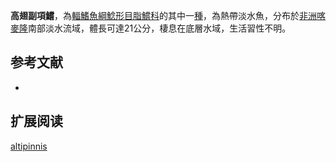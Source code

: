 {{Speciesbox
| name = 高翅副項鱨
| image = 
| image_width = 250px
| image_caption = 
| status = LC
| status_system = IUCN3.1 
| genus = Parauchenoglanis
| species = altipinnis
| authority = [[Boulenger|Boulenger]], 1911
| synonyms = *''Auchenoglanis altipinnis'',Boulenger, 1911
}}

'''高翅副項鱨'''，為[[輻鰭魚綱|輻鰭魚綱]][[鯰形目|鯰形目]][[脂鱨科|脂鱨科]]的其中一[[種|種]]，為熱帶淡水魚，分布於[[非洲|非洲]][[喀麥隆|喀麥隆]]南部淡水流域，體長可達21公分，棲息在底層水域，生活習性不明。

==参考文献==
*{{FishBase_species|genus=Parauchenoglanis|species=altipinnis|year=2015|month=6}}

== 扩展阅读 ==
{{refbegin}}
{{wikispecies-inline|Parauchenoglanis altipinnis|高翅副項鱨}}
{{refend}}
{{Taxonbar|from=Q932876}}

[[Category:副項鱨屬|altipinnis]]